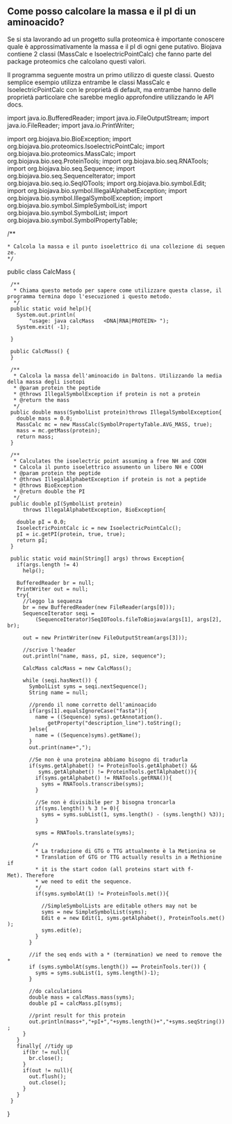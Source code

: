 == Come posso calcolare la massa e il pI di un aminoacido? ==

Se si sta lavorando ad un progetto sulla proteomica è importante conoscere quale è approssimativamente la massa e il pI di ogni gene putativo. Biojava contiene 2 classi (MassCalc e IsoelectricPointCalc) che fanno parte del package proteomics che calcolano questi valori.

Il programma seguente mostra un primo utilizzo di queste classi. Questo semplice esempio utilizza entrambe le classi MassCalc e IsoelectricPointCalc con le proprietà di default, ma entrambe hanno delle proprietà particolare che sarebbe meglio approfondire utilizzando le API docs.

<java>
import java.io.BufferedReader;
import java.io.FileOutputStream;
import java.io.FileReader;
import java.io.PrintWriter;

import org.biojava.bio.BioException;
import org.biojava.bio.proteomics.IsoelectricPointCalc;
import org.biojava.bio.proteomics.MassCalc;
import org.biojava.bio.seq.ProteinTools;
import org.biojava.bio.seq.RNATools;
import org.biojava.bio.seq.Sequence;
import org.biojava.bio.seq.SequenceIterator;
import org.biojava.bio.seq.io.SeqIOTools;
import org.biojava.bio.symbol.Edit;
import org.biojava.bio.symbol.IllegalAlphabetException;
import org.biojava.bio.symbol.IllegalSymbolException;
import org.biojava.bio.symbol.SimpleSymbolList;
import org.biojava.bio.symbol.SymbolList;
import org.biojava.bio.symbol.SymbolPropertyTable;

/**
 * Calcola la massa e il punto isoelettrico di una collezione di sequenze.
 */

public class CalcMass {

  /**
   * Chiama questo metodo per sapere come utilizzare questa classe, il programma termina dopo l'esecuzioned i questo metodo.
   */
  public static void help(){
    System.out.println(
        "usage: java calcMass <file> <format> <DNA|RNA|PROTEIN> <out file>");
    System.exit( -1);

  }

  public CalcMass() {
  }

  /**
   * Calcola la massa dell'aminoacido in Daltons. Utilizzando la media della massa degli isotopi
   * @param protein the peptide
   * @throws IllegalSymbolException if <code>protein</code> is not a protein
   * @return the mass
   */
  public double mass(SymbolList protein)throws IllegalSymbolException{
    double mass = 0.0;
    MassCalc mc = new MassCalc(SymbolPropertyTable.AVG_MASS, true);
    mass = mc.getMass(protein);
    return mass;
  }

  /**
   * Calculates the isoelectric point assuming a free NH and COOH
   * Calcola il punto isoelettrico assumento un libero NH e COOH
   * @param protein the peptide
   * @throws IllegalAlphabetException if <code>protein</code> is not a peptide
   * @throws BioException
   * @return double the PI
   */
  public double pI(SymbolList protein)
      throws IllegalAlphabetException, BioException{

    double pI = 0.0;
    IsoelectricPointCalc ic = new IsoelectricPointCalc();
    pI = ic.getPI(protein, true, true);
    return pI;
  }

  public static void main(String[] args) throws Exception{
    if(args.length != 4)
      help();

    BufferedReader br = null;
    PrintWriter out = null;
    try{
      //leggo la sequenza
      br = new BufferedReader(new FileReader(args[0]));
      SequenceIterator seqi =
          (SequenceIterator)SeqIOTools.fileToBiojava(args[1], args[2], br);

      out = new PrintWriter(new FileOutputStream(args[3]));

      //scrivo l'header
      out.println("name, mass, pI, size, sequence");

      
      CalcMass calcMass = new CalcMass();

      while (seqi.hasNext()) {
        SymbolList syms = seqi.nextSequence();
        String name = null;

        //prendo il nome corretto dell'aminoacido
        if(args[1].equalsIgnoreCase("fasta")){
          name = ((Sequence) syms).getAnnotation().
              getProperty("description_line").toString();
        }else{
          name = ((Sequence)syms).getName();
        }
        out.print(name+",");

        //Se non è una proteina abbiamo bisogno di tradurla
        if(syms.getAlphabet() != ProteinTools.getAlphabet() &&
           syms.getAlphabet() != ProteinTools.getTAlphabet()){
          if(syms.getAlphabet() != RNATools.getRNA()){
            syms = RNATools.transcribe(syms);
          }

          //Se non è divisibile per 3 bisogna troncarla
          if(syms.length() % 3 != 0){
            syms = syms.subList(1, syms.length() - (syms.length() %3));
          }

          syms = RNATools.translate(syms);

         /*
          * La traduzione di GTG o TTG attualmente è la Metionina se
          * Translation of GTG or TTG actually results in a Methionine if
          * it is the start codon (all proteins start with f-Met). Therefore
          * we need to edit the sequence.
          */      
          if(syms.symbolAt(1) != ProteinTools.met()){
            
            //SimpleSymbolLists are editable others may not be
            syms = new SimpleSymbolList(syms);
            Edit e = new Edit(1, syms.getAlphabet(), ProteinTools.met());
            syms.edit(e);
          }
        }

        //if the seq ends with a * (termination) we need to remove the *
        if (syms.symbolAt(syms.length()) == ProteinTools.ter()) {
          syms = syms.subList(1, syms.length()-1);
        }

        //do calculations
        double mass = calcMass.mass(syms);
        double pI = calcMass.pI(syms);

        //print result for this protein
        out.println(mass+","+pI+","+syms.length()+","+syms.seqString());
      }
    }
    finally{ //tidy up
      if(br != null){
        br.close();
      }
      if(out != null){
        out.flush();
        out.close();
      }
    }
  }
}
</java>